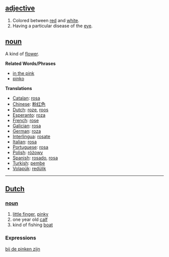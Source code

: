 == [[adjective]] ==
#Colored between [[red]] and [[white]].
#Having a particular disease of the [[eye]].

== [[noun]] ==
A kind of [[flower]].

'''Related Words/Phrases'''
*[[in the pink]]
*[[pinko]]

'''Translations'''

*[[Catalan]]: [[rosa]]
*[[Chinese]]: [[粉红色]]
*[[Dutch]]: [[roze]], [[roos]]
*[[Esperanto]]: [[roza]]
*[[French]]: [[rose]]
*[[Galician]]: [[rosa]]
*[[German]]: [[roza]]
*[[Interlingua]]: [[rosate]]
*[[Italian]]: [[rosa]]
*[[Portuguese]]: [[rosa]]
*[[Polish]]: [[różowy]]
*[[Spanish]]: [[rosado]], [[rosa]]
*[[Turkish]]: [[pembe]]
*[[Volapük]]: [[redülik]]

----
== [[Dutch]] ==

=== [[noun]] ===
#[[little finger]], [[pinky]]
#one year old [[calf]]
#kind of fishing [[boat]]

===Expressions===

[[bij de pinken zijn]]